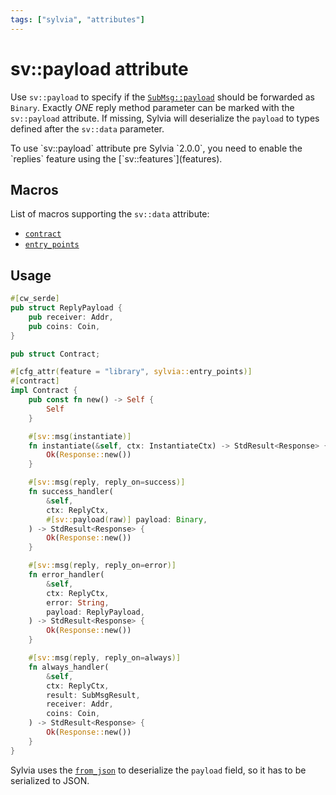 ```yaml
---
tags: ["sylvia", "attributes"]
---
```



# sv::payload attribute

Use `sv::payload` to specify if the
[`SubMsg::payload`](https://docs.rs/cosmwasm-std/latest/cosmwasm_std/struct.SubMsg.html) should be
forwarded as `Binary`. Exactly _ONE_ reply method parameter can be marked with the `sv::payload`
attribute. If missing, Sylvia will deserialize the `payload` to types defined after the `sv::data`
parameter.

<Callout>
  To use `sv::payload` attribute pre Sylvia `2.0.0`, you need to enable the `replies` feature using
  the [`sv::features`](features).
</Callout>

## Macros

List of macros supporting the `sv::data` attribute:

- [`contract`](../contract)
- [`entry_points`](../entry-points)

## Usage

```rust {26, 36, 46-47}, template="sylvia-empty"
#[cw_serde]
pub struct ReplyPayload {
    pub receiver: Addr,
    pub coins: Coin,
}

pub struct Contract;

#[cfg_attr(feature = "library", sylvia::entry_points)]
#[contract]
impl Contract {
    pub const fn new() -> Self {
        Self
    }

    #[sv::msg(instantiate)]
    fn instantiate(&self, ctx: InstantiateCtx) -> StdResult<Response> {
        Ok(Response::new())
    }

    #[sv::msg(reply, reply_on=success)]
    fn success_handler(
        &self,
        ctx: ReplyCtx,
        #[sv::payload(raw)] payload: Binary,
    ) -> StdResult<Response> {
        Ok(Response::new())
    }

    #[sv::msg(reply, reply_on=error)]
    fn error_handler(
        &self,
        ctx: ReplyCtx,
        error: String,
        payload: ReplyPayload,
    ) -> StdResult<Response> {
        Ok(Response::new())
    }

    #[sv::msg(reply, reply_on=always)]
    fn always_handler(
        &self,
        ctx: ReplyCtx,
        result: SubMsgResult,
        receiver: Addr,
        coins: Coin,
    ) -> StdResult<Response> {
        Ok(Response::new())
    }
}
```

Sylvia uses the [`from_json`](https://docs.rs/cosmwasm-std/latest/cosmwasm_std/fn.from_json.html) to
deserialize the `payload` field, so it has to be serialized to JSON.
